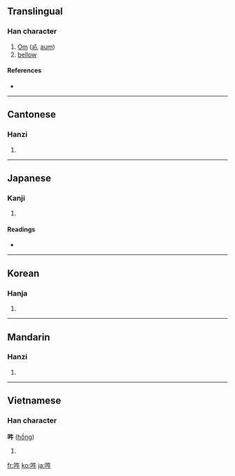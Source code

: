 ==Translingual==

===Han character===
{{Han char|rn=30|rad=口|as=04|sn=7|four=6500<sub>0</sub>|canj=口竹手 (RHQ)}}

# [[Om]] ([[ॐ]], [[aum]])
# [[bellow]]

====References====
* {{Han ref|kx=0180.020|dkj=03378|dj=0398.010|hdz=10589.060|uh=543D|ud=21565|bh=CAA1|bd=51873}}

----

==Cantonese==

===Hanzi===
{{yue-hanzi|jyut=|y=hung1}}

# {{defn|Cantonese|sort=口04}}

----

==Japanese==

===Kanji===
{{ja-kanji|grade=|rs=口04}}

# {{defn|Japanese}}

====Readings====
* {{ja-readings|on=[[いん]] (in), [[ごう]] (gō), [[うん]] (un)|kun=[[ほえる]] (hoeru)}}

----

==Korean==

===Hanja===
{{ko-hanja|hangeul=[[후]], [[음]], [[우]]|rv=hu, eum, u|mr=hu, ŭm, u}}

# {{defn|Korean|sort=口04}}

----

==Mandarin==

===Hanzi===
{{cmn-hanzi|pin=[[ōu]] ([[ou1]]), [[óu]] ([[ou2]]), [[hōng]] ([[hong1]]), [[hǒu]] ([[hou3]])|wg=ou<sup>1</sup>, ou<sup>2</sup>, hong<sup>1</sup>, hou<sup>3</sup>}}

# {{defn|Mandarin|sort=口04}}

----

==Vietnamese==

===Han character===
'''吽''' ([[hồng]])<!--vi:Wiktionary also gives ẩu, hống, ngâu, and oanh; are these all valid readings?-->

# {{defn|Vietnamese}}

[[fr:吽]]
[[ko:吽]]
[[ja:吽]]